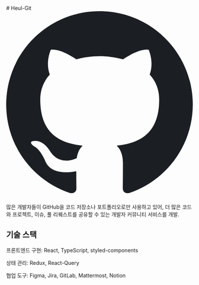 <span>
  # Heul-Git
  <a href="https://github.com/PpoSil/Heul-Git" title="깃허브로 가기" target="_blank"><svg width="1024" height="1024" viewBox="0 0 1024 1024" fill="none" xmlns="http://www.w3.org/2000/svg">
  <path fillRule="evenodd" clipRule="evenodd" d="M8 0C3.58 0 0 3.58 0 8C0 11.54 2.29 14.53 5.47 15.59C5.87 15.66 6.02 15.42 6.02 15.21C6.02 15.02 6.01 14.39 6.01 13.72C4 14.09 3.48 13.23 3.32 12.78C3.23 12.55 2.84 11.84 2.5 11.65C2.22 11.5 1.82 11.13 2.49 11.12C3.12 11.11 3.57 11.7 3.72 11.94C4.44 13.15 5.59 12.81 6.05 12.6C6.12 12.08 6.33 11.73 6.56 11.53C4.78 11.33 2.92 10.64 2.92 7.58C2.92 6.71 3.23 5.99 3.74 5.43C3.66 5.23 3.38 4.41 3.82 3.31C3.82 3.31 4.49 3.1 6.02 4.13C6.66 3.95 7.34 3.86 8.02 3.86C8.7 3.86 9.38 3.95 10.02 4.13C11.55 3.09 12.22 3.31 12.22 3.31C12.66 4.41 12.38 5.23 12.3 5.43C12.81 5.99 13.12 6.7 13.12 7.58C13.12 10.65 11.25 11.33 9.47 11.53C9.76 11.78 10.01 12.26 10.01 13.01C10.01 14.08 10 14.94 10 15.21C10 15.42 10.15 15.67 10.55 15.59C13.71 14.53 16 11.53 16 8C16 3.58 12.42 0 8 0Z" transform="scale(64)" fill="#1B1F23"/>
  </svg></a>  
</span>

많은 개발자들이 GitHub을 코드 저장소나 포트폴리오로만 사용하고 있어, 더 많은 코드와 프로젝트, 이슈, 풀 리퀘스트를 공유할 수 있는 개발자 커뮤니티 서비스를 개발.


## 기술 스택

프론트엔드 구현: React, TypeScript, styled-components

상태 관리: Redux, React-Query

협업 도구: Figma, Jira, GitLab, Mattermost, Notion



